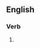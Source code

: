 ==English==

===Verb===
{{head|en|present participle}}

# {{present participle of|depauperate|lang=en|nocat=1}}